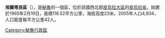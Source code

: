 '''埃爾塔良區'''（{{lang-es|Distrito de El Tallán}}），是[[秘魯|秘魯]]的一個區，位於該國西北部[[皮烏拉大區|皮烏拉大區]]的[[皮烏拉省|皮烏拉省]]，始建於1965年2月19日，面積116.52平方公里，海拔高度23米，2005年人口4,934，人口密度每平方公里42人。

{{Peru-geo-stub}}
[[Category:秘魯行政區|Category:秘魯行政區]]